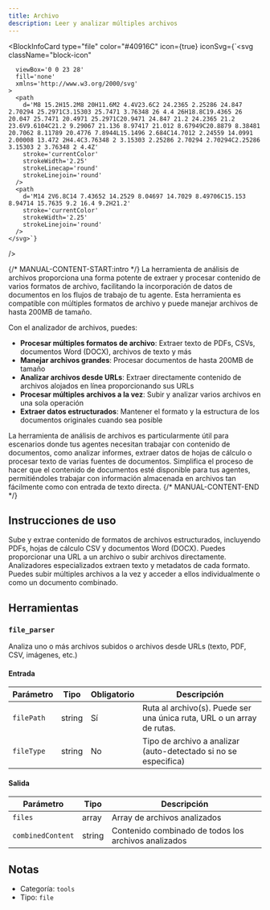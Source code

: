 ```yaml
---
title: Archivo
description: Leer y analizar múltiples archivos
---
```



<BlockInfoCard 
  type="file"
  color="#40916C"
  icon={true}
  iconSvg={`<svg className="block-icon"
      
      
      
      viewBox='0 0 23 28'
      fill='none'
      xmlns='http://www.w3.org/2000/svg'
    >
      <path
        d='M8 15.2H15.2M8 20H11.6M2 4.4V23.6C2 24.2365 2.25286 24.847 2.70294 25.2971C3.15303 25.7471 3.76348 26 4.4 26H18.8C19.4365 26 20.047 25.7471 20.4971 25.2971C20.9471 24.847 21.2 24.2365 21.2 23.6V9.6104C21.2 9.29067 21.136 8.97417 21.012 8.67949C20.8879 8.38481 20.7062 8.11789 20.4776 7.8944L15.1496 2.684C14.7012 2.24559 14.0991 2.00008 13.472 2H4.4C3.76348 2 3.15303 2.25286 2.70294 2.70294C2.25286 3.15303 2 3.76348 2 4.4Z'
        stroke='currentColor'
        strokeWidth='2.25'
        strokeLinecap='round'
        strokeLinejoin='round'
      />
      <path
        d='M14 2V6.8C14 7.43652 14.2529 8.04697 14.7029 8.49706C15.153 8.94714 15.7635 9.2 16.4 9.2H21.2'
        stroke='currentColor'
        strokeWidth='2.25'
        strokeLinejoin='round'
      />
    </svg>`}
/>

{/* MANUAL-CONTENT-START:intro */}
La herramienta de análisis de archivos proporciona una forma potente de extraer y procesar contenido de varios formatos de archivo, facilitando la incorporación de datos de documentos en los flujos de trabajo de tu agente. Esta herramienta es compatible con múltiples formatos de archivo y puede manejar archivos de hasta 200MB de tamaño.

Con el analizador de archivos, puedes:

- **Procesar múltiples formatos de archivo**: Extraer texto de PDFs, CSVs, documentos Word (DOCX), archivos de texto y más
- **Manejar archivos grandes**: Procesar documentos de hasta 200MB de tamaño
- **Analizar archivos desde URLs**: Extraer directamente contenido de archivos alojados en línea proporcionando sus URLs
- **Procesar múltiples archivos a la vez**: Subir y analizar varios archivos en una sola operación
- **Extraer datos estructurados**: Mantener el formato y la estructura de los documentos originales cuando sea posible

La herramienta de análisis de archivos es particularmente útil para escenarios donde tus agentes necesitan trabajar con contenido de documentos, como analizar informes, extraer datos de hojas de cálculo o procesar texto de varias fuentes de documentos. Simplifica el proceso de hacer que el contenido de documentos esté disponible para tus agentes, permitiéndoles trabajar con información almacenada en archivos tan fácilmente como con entrada de texto directa.
{/* MANUAL-CONTENT-END */}

## Instrucciones de uso

Sube y extrae contenido de formatos de archivos estructurados, incluyendo PDFs, hojas de cálculo CSV y documentos Word (DOCX). Puedes proporcionar una URL a un archivo o subir archivos directamente. Analizadores especializados extraen texto y metadatos de cada formato. Puedes subir múltiples archivos a la vez y acceder a ellos individualmente o como un documento combinado.

## Herramientas

### `file_parser`

Analiza uno o más archivos subidos o archivos desde URLs (texto, PDF, CSV, imágenes, etc.)

#### Entrada

| Parámetro | Tipo | Obligatorio | Descripción |
| --------- | ---- | ----------- | ----------- |
| `filePath` | string | Sí | Ruta al archivo\(s\). Puede ser una única ruta, URL o un array de rutas. |
| `fileType` | string | No | Tipo de archivo a analizar \(auto-detectado si no se especifica\) |

#### Salida

| Parámetro | Tipo | Descripción |
| --------- | ---- | ----------- |
| `files` | array | Array de archivos analizados |
| `combinedContent` | string | Contenido combinado de todos los archivos analizados |

## Notas

- Categoría: `tools`
- Tipo: `file`
